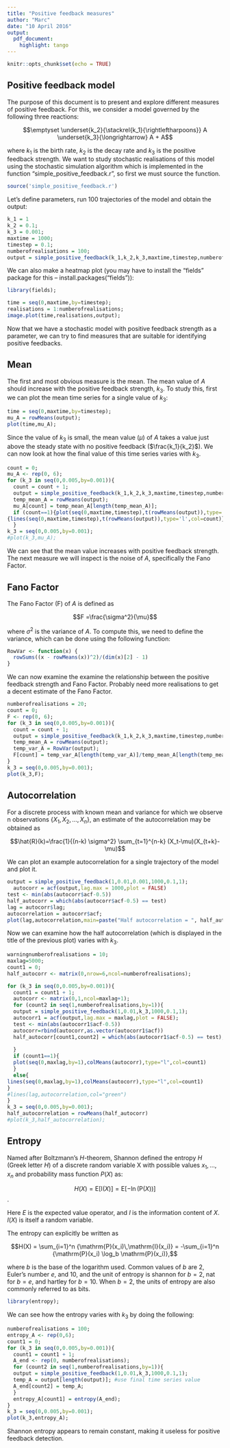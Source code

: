 ```yaml
---
title: "Positive feedback measures"
author: "Marc"
date: "10 April 2016"
output:
  pdf_document:
    highlight: tango
---
```


```r
knitr::opts_chunk$set(echo = TRUE)
```

## Positive feedback model

The purpose of this document is to present and explore different measures of positive feedback. For this, we consider a model governed by the following three reactions:

$$\emptyset \underset{k_2}{\stackrel{k_1}{\rightleftharpoons}} A \underset{k_3}{\longrightarrow} A + A$$

where $k_1$ is the birth rate, $k_2$ is the decay rate and $k_3$ is the positive feedback strength. We want to study stochastic realisations of this model using the stochastic simulation algorithm which is implemented in the function "simple_positive_feedback.r", so first we must source the function.
```r
source('simple_positive_feedback.r')
```

Let's define parameters, run 100 trajectories of the model and obtain the output:
```r
k_1 = 1
k_2 = 0.1;
k_3 = 0.001;
maxtime = 1000;
timestep = 0.1;
numberofrealisations = 100;
output = simple_positive_feedback(k_1,k_2,k_3,maxtime,timestep,numberofrealisations);
```

We can also make a heatmap plot (you may have to install the "fields" package for this --  install.packages("fields")):
```r
library(fields);
```
```r
time = seq(0,maxtime,by=timestep);
realisations = 1:numberofrealisations;
image.plot(time,realisations,output);
```

Now that we have a stochastic model with positive feedback strength as a parameter, we can try to find measures that are suitable for identifying positive feedbacks.

## Mean

The first and most obvious measure is the mean. The mean value of $A$ should increase with the positive feedback strength, $k_3$. To study this, first we can plot the mean time series for a single value of $k_3$:

```r
time = seq(0,maxtime,by=timestep);
mu_A = rowMeans(output);
plot(time,mu_A);
```
Since the value of $k_3$ is small, the mean value ($\mu$) of $A$ takes a value just above the steady state with no positive feedback ($\frac{k_1}{k_2}$). We can now look at how the final value of this time series varies with $k_3$.

```r
count = 0;
mu_A <- rep(0, 6);
for (k_3 in seq(0,0.005,by=0.001)){
  count = count + 1;
  output = simple_positive_feedback(k_1,k_2,k_3,maxtime,timestep,numberofrealisations);
  temp_mean_A = rowMeans(output);
  mu_A[count] = temp_mean_A[length(temp_mean_A)];
  if (count==1){plot(seq(0,maxtime,timestep),t(rowMeans(output)),type='l',col=count)}
{lines(seq(0,maxtime,timestep),t(rowMeans(output)),type='l',col=count)}
  }
k_3 = seq(0,0.005,by=0.001);
#plot(k_3,mu_A);

```

We can see that the mean value increases with positive feedback strength. The next measure we will inspect is the noise of $A$, specifically the Fano Factor. 

## Fano Factor
The Fano Factor (F) of $A$ is defined as

$$F =\frac{\sigma^2}{\mu}$$

where $\sigma^2$ is the variance of $A$. To compute this, we need to define the variance, which can be done using the following function:

```r
RowVar <- function(x) {
  rowSums((x - rowMeans(x))^2)/(dim(x)[2] - 1)
}
```
We can now examine the examine the relationship between the positive feedback strength and Fano Factor. Probably need more realisations to get a decent estimate of the Fano Factor.
```r
numberofrealisations = 20;
count = 0;
F <- rep(0, 6);
for (k_3 in seq(0,0.005,by=0.001)){
  count = count + 1;
  output = simple_positive_feedback(k_1,k_2,k_3,maxtime,timestep,numberofrealisations);
  temp_mean_A = rowMeans(output);
  temp_var_A = RowVar(output);
  F[count] = temp_var_A[length(temp_var_A)]/temp_mean_A[length(temp_mean_A)];
}
k_3 = seq(0,0.005,by=0.001);
plot(k_3,F);
```

## Autocorrelation
For a discrete process with known mean and variance for which we observe n observations $\{X_1,\,X_2,\,\ldots,\,X_n\}$, an estimate of the autocorrelation may be obtained as

$$\hat{R}(k)=\frac{1}{(n-k) \sigma^2} \sum_{t=1}^{n-k} (X_t-\mu)(X_{t+k}-\mu)$$

We can plot an example autocorrelation for a single trajectory of the model and plot it.
```r
output = simple_positive_feedback(1,0.01,0.001,1000,0.1,1);
  autocorr = acf(output,lag.max = 1000,plot = FALSE)
test <- min(abs(autocorr$acf-0.5))
half_autocorr = which(abs(autocorr$acf-0.5) == test)
lag = autocorr$lag;
autocorrelation = autocorr$acf;
plot(lag,autocorrelation,main=paste("Half autocorrelation = ", half_autocorr))
```

Now we can examine how the half autocorrelation (which is displayed in the title of the previous plot) varies with $k_3$.

```r
warningnumberofrealisations = 10;
maxlag=5000;
count1 = 0;
half_autocorr <- matrix(0,nrow=6,ncol=numberofrealisations);

for (k_3 in seq(0,0.005,by=0.001)){
  count1 = count1 + 1;
  autocorr <- matrix(0,1,ncol=maxlag+1);
  for (count2 in seq(1,numberofrealisations,by=1)){
  output = simple_positive_feedback(1,0.01,k_3,1000,0.1,1);
  autocorr1 = acf(output,lag.max = maxlag,plot = FALSE);
  test <- min(abs(autocorr1$acf-0.5))
  autocorr=rbind(autocorr,as.vector(autocorr1$acf))
  half_autocorr[count1,count2] = which(abs(autocorr1$acf-0.5) == test);
 
  }
  if (count1==1){
  plot(seq(0,maxlag,by=1),colMeans(autocorr),type="l",col=count1)
  }
  else{
lines(seq(0,maxlag,by=1),colMeans(autocorr),type="l",col=count1)
}
#lines(lag,autocorrelation,col="green")
}
k_3 = seq(0,0.005,by=0.001);
half_autocorrelation = rowMeans(half_autocorr)
#plot(k_3,half_autocorrelation);

```

## Entropy

Named after Boltzmann's $H$-theorem, Shannon defined the entropy $H$ (Greek letter $H$) of a discrete random variable X with possible values ${x_1, …, x_n}$ and probability mass function $P(X)$ as:

$$H(X) = \mathrm{E}[\mathrm{I}(X)] = \mathrm{E}[-\ln(\mathrm{P}(X))]$$.

Here $E$ is the expected value operator, and $I$ is the information content of $X$. $I(X)$ is itself a random variable.

The entropy can explicitly be written as

$$H(X) = \sum_{i=1}^n {\mathrm{P}(x_i)\,\mathrm{I}(x_i)} = -\sum_{i=1}^n {\mathrm{P}(x_i) \log_b \mathrm{P}(x_i)},$$

where $b$ is the base of the logarithm used. Common values of $b$ are $2$, Euler's number $e$, and $10$, and the unit of entropy is shannon for $b = 2$, nat for $b = e$, and hartley for $b = 10$. When $b = 2$, the units of entropy are also commonly referred to as bits.

```r
library(entropy);
```

We can see how the entropy varies with $k_3$ by doing the following:
```r
numberofrealisations = 100;
entropy_A <- rep(0,6);
count1 = 0;
for (k_3 in seq(0,0.005,by=0.001)){
  count1 = count1 + 1;
  A_end <- rep(0, numberofrealisations);
  for (count2 in seq(1,numberofrealisations,by=1)){
  output = simple_positive_feedback(1,0.01,k_3,1000,0.1,1);
  temp_A = output[length(output)]; #use final time series value
  A_end[count2] = temp_A;
  }
  entropy_A[count1] = entropy(A_end);
}
k_3 = seq(0,0.005,by=0.001);
plot(k_3,entropy_A);
```
Shannon entropy appears to remain constant, making it useless for positive feedback detection.